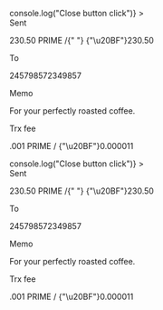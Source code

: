 
<Meta
    title="Deprecated/Examples/Transaction Status"
    component={TransactionStatus}
/>

<Canvas>
    <Story name="Transaction Status">
        <Card>
            <TransactionStatus
                type="success"
                onCloseClick={() => console.log("Close button click")}
            >
                <div className="bg-gray-50 py-2">
                    <label className="text-sm text-gray-400">Sent</label>
                    <p>
                        230.50 PRIME /{" "}
                        <span className="">{"\u20BF"}230.50</span>
                    </p>
                    <label className="text-sm text-gray-400">To</label>
                    <p>245798572349857</p>
                    <label className="text-sm text-gray-400">Memo</label>
                    <p>For your perfectly roasted coffee.</p>
                    <label className="text-sm text-gray-400">Trx fee</label>
                    <p>.001 PRIME / {"\u20BF"}0.000011</p>
                </div>
            </TransactionStatus>
        </Card>
        <Card>
            <TransactionStatus
                type="failed"
                onCloseClick={() => console.log("Close button click")}
            >
                <div className="bg-red-50 py-2">
                    <label className="text-sm text-gray-400">Sent</label>
                    <p>
                        230.50 PRIME /{" "}
                        <span className="">{"\u20BF"}230.50</span>
                    </p>
                    <label className="text-sm text-gray-400">To</label>
                    <p>245798572349857</p>
                    <label className="text-sm text-gray-400">Memo</label>
                    <p>For your perfectly roasted coffee.</p>
                    <label className="text-sm text-gray-400">Trx fee</label>
                    <p>.001 PRIME / {"\u20BF"}0.000011</p>
                </div>
            </TransactionStatus>
        </Card>
    </Story>
</Canvas>
